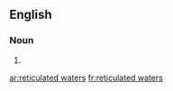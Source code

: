 ==English==

===Noun===
{{head|en|noun plural form|head=[[reticulated]] [[waters]]}}

# {{plural of|reticulated water|lang=en}}

[[ar:reticulated waters]]
[[fr:reticulated waters]]